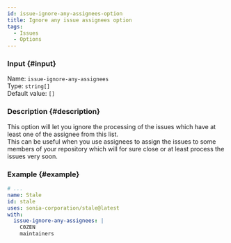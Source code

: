 ```yaml
---
id: issue-ignore-any-assignees-option
title: Ignore any issue assignees option
tags:
  - Issues
  - Options
---
```


### Input {#input}

Name: `issue-ignore-any-assignees`  
Type: `string[]`  
Default value: `[]`

### Description {#description}

This option will let you ignore the processing of the issues which have at least one of the assignee from this list.  
This can be useful when you use assignees to assign the issues to some members of your repository which will for sure close or at least process the issues very soon.

### Example {#example}

```yml {6-8}
# ...
name: Stale
id: stale
uses: sonia-corporation/stale@latest
with:
  issue-ignore-any-assignees: |
    C0ZEN
    maintainers
```
